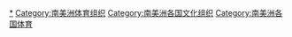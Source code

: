 {{Categories by country|nocat}}

[[Category:各国体育组织|*]]
[[Category:南美洲体育组织|Category:南美洲体育组织]]
[[Category:南美洲各国文化组织|Category:南美洲各国文化组织]]
[[Category:南美洲各国体育|Category:南美洲各国体育]]